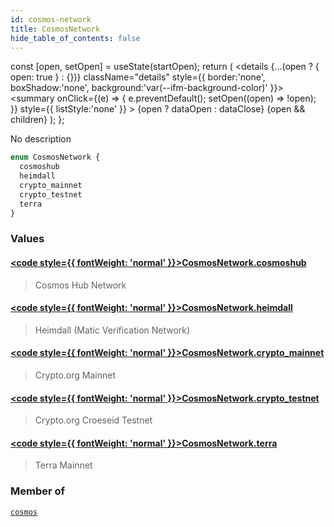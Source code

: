 ```yaml
---
id: cosmos-network
title: CosmosNetwork
hide_table_of_contents: false
---
```







  const [open, setOpen] = useState(startOpen);
  return (
    <details {...(open ? { open: true } : {})} className="details" style={{ border:'none', boxShadow:'none', background:'var(--ifm-background-color)' }}>
      <summary
        onClick={(e) => {
          e.preventDefault();
          setOpen((open) => !open);
        }}
        style={{ listStyle:'none' }}
      >
      {open ? dataOpen : dataClose}
      </summary>
      {open && children}
    </details>
  );
};








No description


```graphql
enum CosmosNetwork {
  cosmoshub
  heimdall
  crypto_mainnet
  crypto_testnet
  terra
}
```




### Values

#### [<code style={{ fontWeight: 'normal' }}>CosmosNetwork.<b>cosmoshub</b></code>](#)  
> 
> 
> Cosmos Hub Network
> 

#### [<code style={{ fontWeight: 'normal' }}>CosmosNetwork.<b>heimdall</b></code>](#)  
> 
> 
> Heimdall (Matic Verification Network)
> 

#### [<code style={{ fontWeight: 'normal' }}>CosmosNetwork.<b>crypto_mainnet</b></code>](#)  
> 
> 
> Crypto.org Mainnet
> 

#### [<code style={{ fontWeight: 'normal' }}>CosmosNetwork.<b>crypto_testnet</b></code>](#)  
> 
> 
> Crypto.org Croeseid Testnet
> 

#### [<code style={{ fontWeight: 'normal' }}>CosmosNetwork.<b>terra</b></code>](#)  
> 
> 
> Terra Mainnet
> 



### Member of

[`cosmos`](/docs/graphql-reference/queries/cosmos)  <Badge class="secondary" text="query"/>

